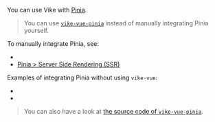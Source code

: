 
<CommunityNote />

You can use Vike with [Pinia](https://pinia.vuejs.org).

> You can use [`vike-vue-pinia`](https://github.com/vikejs/vike-vue/tree/main/packages/vike-vue-pinia) instead of manually integrating Pinia yourself.

To manually integrate Pinia, see:
- <Link href="/stores#ssr" doNotInferSectionTitle />
- [Pinia > Server Side Rendering (SSR)](https://pinia.vuejs.org/ssr/)

Examples of integrating Pinia without using <Link href="/vike-vue">`vike-vue`</Link>:

 - <Example timestamp="2024.03" repo="IT4Change/boilerplate-frontend" />
 - <Example timestamp="2023.10" repo="brillout/vike-with-pinia" />

> You can also have a look at [the source code of `vike-vue-pinia`](https://github.com/vikejs/vike-vue/tree/main/packages/vike-vue-pinia).
